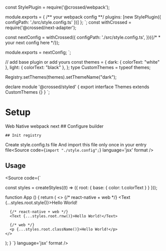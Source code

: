 
const StylePlugin = require('@crossed/webpack');

module.exports = {
/** your webpack config **/
plugins: [new StylePlugin({ configPath: './src/style.config.ts' })]
};
`;
const withCrossed = require('@crossed/next-adapter');

const nextConfig = withCrossed({
configPath: './src/style.config.ts',
})({/* * your next config here */});

module.exports = nextConfig;
`;

// add base plugin or add yours
const themes = {
dark: { colorText: "white" },
light: { colorText: "black" },
};
type CustomThemes = typeof themes;

Registry.setThemes(themes).setThemeName("dark");

declare module '@crossed/styled' {
export interface Themes extends CustomThemes {}
}
`;


# Setup
<PlatformTab defaultValue="web" variant="underline">
  <BuilderTab defaultValue="webpack" variant="underline">
    <PlatformTab.List>
      <PlatformTab.Indicator />
      <PlatformTab.Tab value="web">
        <PlatformTab.Tab.Text>Web</PlatformTab.Tab.Text>
      </PlatformTab.Tab>
      <PlatformTab.Tab value="native">
        <PlatformTab.Tab.Text>Native</PlatformTab.Tab.Text>
      </PlatformTab.Tab>
    </PlatformTab.List>
    <PlatformTab.Panel value="web">
      <BuilderTab.List>
        <BuilderTab.Indicator />
        <BuilderTab.Tab value="webpack">
          <BuilderTab.Tab.Text>webpack</BuilderTab.Tab.Text>
        </BuilderTab.Tab>
        <BuilderTab.Tab value="next">
          <BuilderTab.Tab.Text>next</BuilderTab.Tab.Text>
        </BuilderTab.Tab>
      </BuilderTab.List>
        <BuilderTab.Panel value="webpack">
          <Source language='bash' code={`pnpm i @crossed/styled @crossed/webpack`} />
        </BuilderTab.Panel>
        <BuilderTab.Panel value="next">
          <Source language='bash' code={`pnpm i @crossed/styled @crossed/next-adapter`} />
        </BuilderTab.Panel>
    </PlatformTab.Panel>
    <PlatformTab.Panel value="native">
      <Source language='bash' code={`pnpm i @crossed/styled`} />
    </PlatformTab.Panel>
    <PlatformTab.Panel value="web">
      ## Configure builder
      <BuilderTab.Panel value="webpack">
        <Source code={confiregureWebpack} />
      </BuilderTab.Panel>
      <BuilderTab.Panel value="next">
        <Source code={confiregureNext} />
      </BuilderTab.Panel>
    </PlatformTab.Panel>

    ## Init registry

Create style.config.ts file <Source code={styleConfig} language='jsx' format />
And import this file only once in your entry file<Source code={`import "./style.config";`} language='jsx' format />

## Usage
<Source code={`

const styles = createStyles((t) => ({
  root: {
    base: { color: t.colorText }
  }
}));

function App () {
  return (
    <>
      {/* react-native + web */}
      <Text {...styles.root.style()}>Hello World!</Text>

      {/* react-native + web */}
      <Text {...styles.root.rnw()}>Hello World!</Text>

      {/* web */}
      <p {...styles.root.className()}>Hello World!</p>
    </>
  );
}
`} language='jsx' format />
  </BuilderTab>
</PlatformTab>

